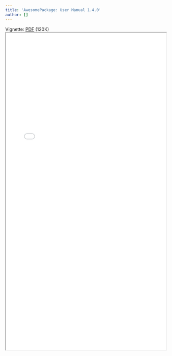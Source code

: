 ```yaml
---
title: 'AwesomePackage: User Manual 1.4.0'
author: []
---
```

<!--- <iframe src="02_user_manual.pdf"/> -->
Vignette: [PDF](02_user_manual.pdf){target="_blank"} (120K)
<iframe src="02_user_manual.pdf" width="100%" height="1000"/>
